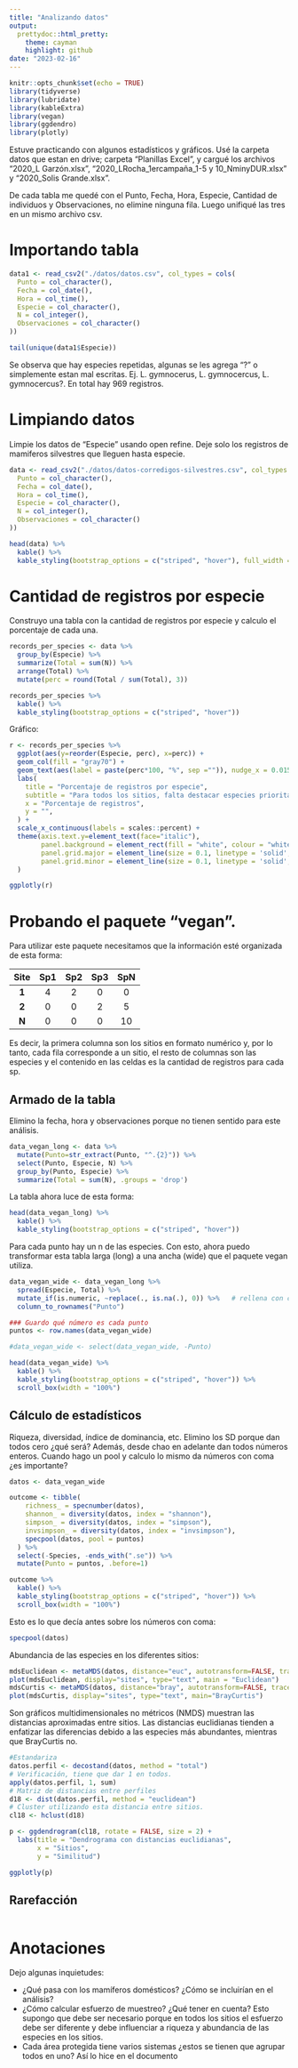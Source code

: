 ```yaml
---
title: "Analizando datos"
output:
  prettydoc::html_pretty:
    theme: cayman
    highlight: github
date: "2023-02-16"
---
```


```r
knitr::opts_chunk$set(echo = TRUE)
library(tidyverse)
library(lubridate)
library(kableExtra)
library(vegan)
library(ggdendro)
library(plotly)
```

Estuve practicando con algunos estadísticos y gráficos. Usé la carpeta datos que estan en drive; carpeta "Planillas Excel", y cargué los archivos "2020_L Garzón.xlsx", "2020_LRocha_1ercampaña_1-5 y 10_NminyDUR.xlsx" y "2020_Solis Grande.xlsx".

De cada tabla me quedé con el Punto, Fecha, Hora, Especie, Cantidad de individuos y Observaciones, no elimine ninguna fila. Luego unifiqué las tres en un mismo archivo csv.

# Importando tabla

```r
data1 <- read_csv2("./datos/datos.csv", col_types = cols(
  Punto = col_character(),
  Fecha = col_date(),
  Hora = col_time(),
  Especie = col_character(),
  N = col_integer(),
  Observaciones = col_character()
))
```

```r
tail(unique(data1$Especie))
```

Se observa que hay especies repetidas, algunas se les agrega "?" o simplemente estan mal escritas. Ej. L. gymnocerus, L. gymnocercus, L. gymnocercus?. En total hay 969 registros.

# Limpiando datos
Limpie los datos de "Especie" usando open refine. Deje solo los registros de mamiferos silvestres que lleguen hasta especie.

```r
data <- read_csv2("./datos/datos-corredigos-silvestres.csv", col_types = cols( 
  Punto = col_character(),
  Fecha = col_date(),
  Hora = col_time(),
  Especie = col_character(),
  N = col_integer(),
  Observaciones = col_character()
))
```


```r
head(data) %>% 
  kable() %>%
  kable_styling(bootstrap_options = c("striped", "hover"), full_width = F)
```

# Cantidad de registros por especie
Construyo una tabla con la cantidad de registros por especie y calculo el porcentaje de cada una.
```r
records_per_species <- data %>%
  group_by(Especie) %>% 
  summarize(Total = sum(N)) %>%
  arrange(Total) %>% 
  mutate(perc = round(Total / sum(Total), 3))
```

```r
records_per_species %>% 
  kable() %>%
  kable_styling(bootstrap_options = c("striped", "hover"))
```

Gráfico:
```r
r <- records_per_species %>% 
  ggplot(aes(y=reorder(Especie, perc), x=perc)) +
  geom_col(fill = "gray70") +
  geom_text(aes(label = paste(perc*100, "%", sep ="")), nudge_x = 0.015, size=3.2) +
  labs(
    title = "Porcentaje de registros por especie",
    subtitle = "Para todos los sitios, falta destacar especies prioritarias o estados de conservaci0n",
    x = "Porcentaje de registros",
    y = "",
  ) +
  scale_x_continuous(labels = scales::percent) +
  theme(axis.text.y=element_text(face="italic"),
        panel.background = element_rect(fill = "white", colour = "white", size = 0.5, linetype = "solid"),
        panel.grid.major = element_line(size = 0.1, linetype = 'solid', colour = "#f2f2f2"),
        panel.grid.minor = element_line(size = 0.1, linetype = 'solid', colour = "#f2f2f2")
  )

ggplotly(r)

```

# Probando el paquete "vegan".

Para utilizar este paquete necesitamos que la información esté organizada de esta forma:

| **Site** | **Sp1** | **Sp2** | **Sp3** | **SpN** |
|:--------:|:-------:|:-------:|:-------:|:-------:|
|   **1**  |    4    |    2    |    0    |    0    |
|   **2**  |    0    |    0    |    2    |    5    |
|   **N**  |    0    |    0    |    0    |    10   |

Es decir, la primera columna son los sitios en formato numérico y, por lo tanto, cada fila corresponde a un sitio, el resto de columnas son las especies y el contenido en las celdas es la cantidad de registros para cada sp.

## Armado de la tabla

Elimino la fecha, hora y observaciones porque no tienen sentido para este análisis.

```r
data_vegan_long <- data %>%
  mutate(Punto=str_extract(Punto, "^.{2}")) %>%
  select(Punto, Especie, N) %>% 
  group_by(Punto, Especie) %>% 
  summarize(Total = sum(N), .groups = 'drop')
```

La tabla ahora luce de esta forma:

```r
head(data_vegan_long) %>% 
  kable() %>%
  kable_styling(bootstrap_options = c("striped", "hover"))
```

Para cada punto hay un n de las especies. Con esto, ahora puedo transformar esta tabla larga (long) a una ancha (wide) que el paquete vegan utiliza.
```r
data_vegan_wide <- data_vegan_long %>% 
  spread(Especie, Total) %>% 
  mutate_if(is.numeric, ~replace(., is.na(.), 0)) %>%   # rellena con ceros los NA's
  column_to_rownames("Punto")

### Guardo qué número es cada punto
puntos <- row.names(data_vegan_wide)

#data_vegan_wide <- select(data_vegan_wide, -Punto)
```

```r
head(data_vegan_wide) %>% 
  kable() %>%
  kable_styling(bootstrap_options = c("striped", "hover")) %>% 
  scroll_box(width = "100%")
```

## Cálculo de estadísticos

Riqueza, diversidad, índice de dominancia, etc. Elimino los SD porque dan todos cero ¿qué será? Además, desde chao en adelante dan todos números enteros. Cuando hago un pool y calculo lo mismo da números con coma ¿es importante?
```r
datos <- data_vegan_wide

outcome <- tibble(
    richness_ = specnumber(datos),
    shannon_ = diversity(datos, index = "shannon"),
    simpson_ = diversity(datos, index = "simpson"),
    invsimpson_ = diversity(datos, index = "invsimpson"),
    specpool(datos, pool = puntos)
  ) %>% 
  select(-Species, -ends_with(".se")) %>%
  mutate(Punto = puntos, .before=1)
```

```r
outcome %>% 
  kable() %>%
  kable_styling(bootstrap_options = c("striped", "hover")) %>% 
  scroll_box(width = "100%")
```

Esto es lo que decía antes sobre los números con coma:


```r
specpool(datos)
```
Abundancia de las especies en los diferentes sitios:

```r
mdsEuclidean <- metaMDS(datos, distance="euc", autotransform=FALSE, trace=0)
plot(mdsEuclidean, display="sites", type="text", main = "Euclidean")
mdsCurtis <- metaMDS(datos, distance="bray", autotransform=FALSE, trace=0)
plot(mdsCurtis, display="sites", type="text", main="BrayCurtis")

```

Son gráficos multidimensionales no métricos (NMDS) muestran las distancias aproximadas entre sitios. Las distancias euclidianas tienden a enfatizar las diferencias debido a las especies más abundantes, mientras que BrayCurtis no.

```r
#Estandariza
datos.perfil <- decostand(datos, method = "total")
# Verificación, tiene que dar 1 en todos.
apply(datos.perfil, 1, sum)
# Matriz de distancias entre perfiles
d18 <- dist(datos.perfil, method = "euclidean")
# Cluster utilizando esta distancia entre sitios.
cl18 <- hclust(d18)

p <- ggdendrogram(cl18, rotate = FALSE, size = 2) +
  labs(title = "Dendrograma con distancias euclidianas",
       x = "Sitios",
       y = "Similitud")

ggplotly(p)

```

## Rarefacción

```r

```

# Anotaciones
Dejo algunas inquietudes:

- ¿Qué pasa con los mamíferos domésticos? ¿Cómo se incluirían en el análisis?
- ¿Cómo calcular esfuerzo de muestreo? ¿Qué tener en cuenta? Esto supongo que debe ser necesario porque en todos los sitios el esfuerzo debe ser diferente y debe influenciar a riqueza y abundancia de las especies en los sitios.
- Cada área protegida tiene varios sistemas ¿estos se tienen que agrupar todos en uno? Así lo hice en el documento